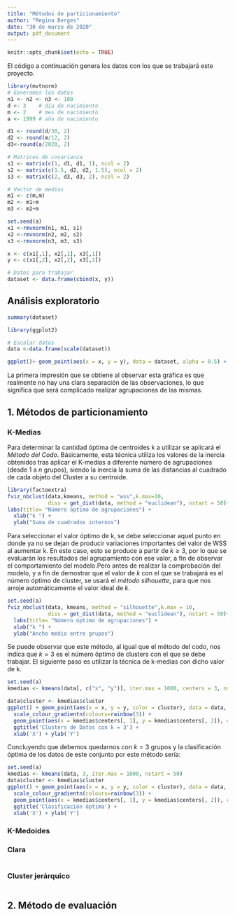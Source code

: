 ```yaml
---
title: "Métodos de particionamiento"
author: "Regina Berges"
date: "30 de marzo de 2020"
output: pdf_document
---
```


```r
knitr::opts_chunk$set(echo = TRUE)
```

El código a continuación genera los datos con los que se trabajará este proyecto. 

```r
library(mvtnorm)
# Generamos los datos
n1 <- n2 <- n3 <- 100
d <- 3    # día de nacimiento
m <- 2    # mes de nacimiento
a <- 1999 # año de nacimiento

d1 <- round(d/30, 2)
d2 <- round(m/12, 2)
d3<-round(a/2020, 2)

# Matrices de covarianza
s1 <- matrix(c(1, d1, d1, 1), ncol = 2)
s2 <- matrix(c(1.5, d2, d2, 1.5), ncol = 2)
s3 <- matrix(c(2, d3, d3, 2), ncol = 2)

# Vector de medias
m1 <- c(m,m)
m2 <- m1+m
m3 <- m2+m

set.seed(a)
x1 <-rmvnorm(n1, m1, s1)
x2 <-rmvnorm(n2, m2, s2)
x3 <-rmvnorm(n3, m3, s3)

x <- c(x1[,1], x2[,1], x3[,1])
y <- c(x1[,2], x2[,2], x3[,2])

# Datos para trabajar
dataset <- data.frame(cbind(x, y))

```

## Análisis exploratorio

```r
summary(dataset)
```


```r
library(ggplot2)

# Escalar datos 
data <-data.frame(scale(dataset))

ggplot()+ geom_point(aes(x = x, y = y), data = dataset, alpha = 0.5) + ggtitle('Conjunto de datos')
```

La primera impresión que se obtiene al observar esta gráfica es que realmente no hay una clara separación de las observaciones, lo que significa que será complicado realizar agrupaciones de las mismas.



## 1. Métodos de particionamiento

### K-Medias

Para determinar la cantidad óptima de centroides k a utilizar se aplicará el *Método del Codo*. Básicamente, esta técnica utiliza los valores de la inercia obtenidos tras aplicar el K-medias a diferente número de agrupaciones (desde $1$ a $n$ grupos), siendo la inercia la suma de las distancias al cuadrado de cada objeto del Cluster a su centroide.

```r
library(factoextra)
fviz_nbclust(data,kmeans, method = "wss",k.max=10,
             diss = get_dist(data, method = "euclidean"), nstart = 50)+
labs(title= "Número óptimo de agrupaciones") + 
  xlab("k ") +
  ylab("Suma de cuadrados internos")
```

Para seleccionar el valor óptimo de k, se debe seleccionar aquel punto en donde ya no se dejan de producir variaciones importantes del valor de WSS al aumentar k. En este caso, esto se produce a partir de $k≥3$, por lo que se evaluarán los resultados del agrupamiento con ese valor, a fin de observar el comportamiento del modelo.Pero antes de realizar la comprobación del modelo, y a fin de demostrar que el valor de $k$ con el que se trabajará es el número óptimo de cluster, se usará el *método silhouette*, para que nos arroje automáticamente el valor ideal de $k$.

```r
set.seed(a)
fviz_nbclust(data, kmeans, method = "silhouette",k.max = 10,
             diss = get_dist(data, method = "euclidean"), nstart = 50)+
  labs(title= "Número óptimo de agrupaciones") + 
  xlab("k ") +
  ylab("Ancho medio entre grupos")

```

Se puede observar que este método, al igual que el método del codo, nos indica que $k=3$ es el número óptimo de clusters con el que se debe trabajar. El siguiente paso es utilizar la técnica de k-medias con dicho valor de k.

```r
set.seed(a)
kmedias <- kmeans(data[, c("x", "y")], iter.max = 1000, centers = 3, nstart = 50)

data$cluster <- kmedias$cluster
ggplot() + geom_point(aes(x = x, y = y, color = cluster), data = data, size = 2) +
  scale_colour_gradientn(colours=rainbow(3)) +
  geom_point(aes(x = kmedias$centers[, 1], y = kmedias$centers[, 2]), color = 'black', size = 3) + 
  ggtitle('Clusters de Datos con k = 3') + 
  xlab('X') + ylab('Y')
```
Concluyendo que debemos quedarnos con $k=3$ grupos y la clasificación óptima de los datos de este conjunto por este método sería:

```r
set.seed(a)
kmedias <- kmeans(data, 3, iter.max = 1000, nstart = 50)
data$cluster <- kmedias$cluster
ggplot() + geom_point(aes(x = x, y = y, color = cluster), data = data, size = 2) +
  scale_colour_gradientn(colours=rainbow(3)) +
  geom_point(aes(x = kmedias$centers[, 1], y = kmedias$centers[, 2]), color = 'black', size = 3) + 
  ggtitle('Clasificación óptima') + 
  xlab('X') + ylab('Y')
```

### K-Medoides

### Clara

```r

```

### Cluster jerárquico

```r

```


## 2. Método de evaluación

```r

```


